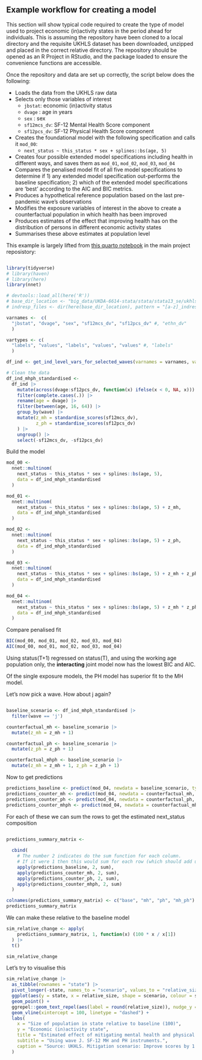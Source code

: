 ## Example workflow for creating a model 

This section will show typical code required to create the type of model used to project economic (in)activity states in the period ahead for individuals. This is assuming the repository have been cloned to a local directory and the requisite UKHLS dataset has been downloaded, unzipped and placed in the correct relative directory. The repository should be opened as an R Project in RStudio, and the package loaded to ensure the convenience functions are accessible. 

Once the repository and data are set up correctly, the script below does the following:

- Loads the data from the UKHLS raw data
- Selects only those variables of interest
    - `jbstat`: economic (in)activity status
    - `dvage` : age in years
    - `sex` : sex
    - `sf12mcs_dv`: SF-12 Mental Health Score component
    - `sf12pcs_dv`: SF-12 Physical Health Score component
- Creates the foundational model with the following specification and calls it `mod_00`:
    - `next_status ~ this_status * sex + splines::bs(age, 5)`
- Creates four possible extended model specifications including health in different ways, and saves them as `mod_01`, `mod_02`, `mod_03`, `mod_04`
- Compares the penalised model fit of all five model specifications to determine if 1) any extended model specification out-performs the baseline specification; 2) which of the extended model specifications are 'best' according to the AIC and BIC metrics. 
- Produces a hypothetical reference population based on the last pre-pandemic wave's observations
- Modifies the exposure variables of interest in the above to create a counterfactual population in which health has been improved
- Produces estimates of the effect that improving health has on the distribution of persons in different economic activity states
- Summarises these above estimates at population level




This example is largely lifted from [this quarto notebook](https://github.com/JonMinton/economic_inactivity/blob/main/notebooks/18_revised_modelling.qmd) in the main project reposistory: 


```r

library(tidyverse)
# library(haven)
# library(here)
library(nnet)

# devtools::load_all(here('R'))
# base_dir_location <- "big_data/UKDA-6614-stata/stata/stata13_se/ukhls"
# indresp_files <- dir(here(base_dir_location), pattern = "[a-z]_indresp.dta", full.names = TRUE)

varnames <-  c(
  "jbstat", "dvage", "sex", "sf12mcs_dv", "sf12pcs_dv" #, "ethn_dv"
  )

vartypes <- c(
  "labels", "values", "labels", "values", "values" #, "labels"
  )

df_ind <- get_ind_level_vars_for_selected_waves(varnames = varnames, vartypes = vartypes, waves = letters[1:11])

# Clean the data 
df_ind_mhph_standardised <- 
  df_ind |> 
    mutate(across(dvage:sf12pcs_dv, function(x) ifelse(x < 0, NA, x))) %>% 
    filter(complete.cases(.)) |> 
    rename(age = dvage) |> 
    filter(between(age, 16, 64)) |> 
    group_by(wave) |> 
    mutate(z_mh = standardise_scores(sf12mcs_dv),
           z_ph = standardise_scores(sf12pcs_dv)
    ) |> 
    ungroup() |> 
    select(-sf12mcs_dv, -sf12pcs_dv)

```

Build the model

```r
mod_00 <- 
  nnet::multinom(
    next_status ~ this_status * sex + splines::bs(age, 5),
    data = df_ind_mhph_standardised
  )

mod_01 <- 
  nnet::multinom(
    next_status ~ this_status * sex + splines::bs(age, 5) + z_mh,
    data = df_ind_mhph_standardised
  )

mod_02 <- 
  nnet::multinom(
    next_status ~ this_status * sex + splines::bs(age, 5) + z_ph,
    data = df_ind_mhph_standardised
  )

mod_03 <- 
  nnet::multinom(
    next_status ~ this_status * sex + splines::bs(age, 5) + z_mh + z_ph,
    data = df_ind_mhph_standardised
  )

mod_04 <- 
  nnet::multinom(
    next_status ~ this_status * sex + splines::bs(age, 5) + z_mh * z_ph,
    data = df_ind_mhph_standardised
  )

```

Compare penalised fit

```r
BIC(mod_00, mod_01, mod_02, mod_03, mod_04)
AIC(mod_00, mod_01, mod_02, mod_03, mod_04)
```

Using status(T+1) regressed on status(T), and using the working age population only, the **interacting** joint model now has the lowest BIC and AIC.

Of the single exposure models, the PH model has superior fit to the MH model.

Let's now pick a wave. How about j again?

```r

baseline_scenario <- df_ind_mhph_standardised |> 
  filter(wave == 'j')

counterfactual_mh <- baseline_scenario |> 
  mutate(z_mh = z_mh + 1)

counterfactual_ph <- baseline_scenario |> 
  mutate(z_ph = z_ph + 1)

counterfactual_mhph <- baseline_scenario |> 
  mutate(z_mh = z_mh + 1, z_ph = z_ph + 1)

```

Now to get predictions

```r
predictions_baseline <- predict(mod_04, newdata = baseline_scenario, type = "probs")
predictions_counter_mh <- predict(mod_04, newdata = counterfactual_mh, type = "probs")
predictions_counter_ph <- predict(mod_04, newdata = counterfactual_ph, type = "probs")
predictions_counter_mhph <- predict(mod_04, newdata = counterfactual_mhph, type = "probs")


```

For each of these we can sum the rows to get the estimated next_status composition

```r

predictions_summary_matrix <-
  
  cbind(
    # The number 2 indicates do the sum function for each column.
    # If it were 1 then this would sum for each row (which should add up to 1 in call cases)
    apply(predictions_baseline, 2, sum),
    apply(predictions_counter_mh, 2, sum),
    apply(predictions_counter_ph, 2, sum),
    apply(predictions_counter_mhph, 2, sum)
  )

colnames(predictions_summary_matrix) <- c("base", "mh", "ph", "mh_ph")
predictions_summary_matrix
```

We can make these relative to the baseline model

```r
sim_relative_change <- apply(
    predictions_summary_matrix, 1, function(x) (100 * x / x[1])
  ) |> 
  t()

sim_relative_change
```

Let's try to visualise this

```r
sim_relative_change |> 
  as_tibble(rownames = "state") |> 
  pivot_longer(-state, names_to = "scenario", values_to = "relative_size") |> 
  ggplot(aes(y = state, x = relative_size, shape = scenario, colour = scenario)) + 
  geom_point() + 
  ggrepel::geom_text_repel(aes(label = round(relative_size)), nudge_y = 0.2) + 
  geom_vline(xintercept = 100, linetype = "dashed") + 
  labs(
    x = "Size of population in state relative to baseline (100)",
    y = "Economic (in)activity state",
    title = "Estimated effect of mitigating mental health and physical health",
    subtitle = "Using wave J. SF-12 MH and PH instruments.",
    caption = "Source: UKHLS. Mitigation scenario: Improve scores by 1 standard deviation"
  )
```
